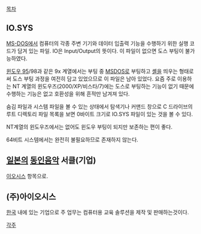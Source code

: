 [[목차]]
== IO.SYS ==
[[MS-DOS]]에서 컴퓨터의 각종 주변 기기와 데이터 입출력 기능을 수행하기 위한 실행 코드가 담겨 있는 파일. IO은 Input/Output의 뜻이다. 이 파일이 없으면 도스 부팅이 불가능하였다.

[[윈도우 95]]/98과 같은 9x 계열에서는 부팅 중 [[MSDOS]]로 부팅하고 [[셸]]을 띄우는 형태로써 도스 부팅 과정을 여전히 담고 있었으므로 이 파일은 남아 있었다. 요즘 주로 이용하는 NT 계열의 윈도우즈(2000/XP/비스타/7)에는 도스로 부팅하는 기능이 없기 때문에 수행하는 기능은 없고 호환성을 위해 흔적만 남겨져 있다.

숨김 파일과 시스템 파일을 볼 수 있는 상태에서 탐색기나 커맨드 창으로 C 드라이브의 루트 디렉토리 파일 목록을 보면 0바이트 크기로 IO.SYS 파일이 있는 것을 볼 수 있다.

NT계열의 윈도우즈에서는 없어도 윈도우 부팅이 되지만 보존하는 편이 좋다.

64비트 시스템에서는 완전히 불필요하므로 존재하지 않는다.

== [[일본]]의 [[동인음악]] 서클(기업) ==
[[이오시스]] 항목으로.

== (주)아이오시스 ==
[[한국]] 내에 있는 기업으로 주 업무는 컴퓨터용 교육 솔루션을 제작 및 판매하는것이다.


[[각주]]
